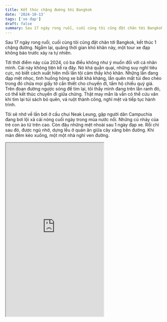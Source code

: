 ```yaml
---
title: Kết thúc chặng đường tới Bangkok
date: '2024-10-13'
tags: ['xe đạp']
draft: false
summary: Sau 17 ngày rong ruổi, cuối cùng tôi cũng đặt chân tới Bangkok, kết thúc 1 chặng đường. Ngẫm lại, quãng thời gian khó khăn này, một tour xe đạp không báo trước xảy ra tự nhiên.
---
```


Sau 17 ngày rong ruổi, cuối cùng tôi cũng đặt chân tới Bangkok, kết thúc 1 chặng đường. Ngẫm lại, quãng thời gian khó khăn này, một tour xe đạp không báo trước xảy ra tự nhiên.

Tới thời điểm này của 2024, có ba điều không như ý muốn đối với cá nhân mình. Cái này không tiện kể ra đây. Nó khá quằn quại, những suy nghĩ tiêu cực, nó biết cách xuất hiện mỗi lần tôi cảm thấy khó khăn. Những lần đang đạp mệt nhọc, tình huống hỏng xe bất khả kháng, lần quên mất túi đeo chéo trong đó chứa mọi giấy tờ cần thiết cho chuyến đi, tấm hộ chiếu quý giá. Trên đoạn đường ngược sóng để tìm lại, tôi thấy mình đang trên lằn ranh đỏ, có thể kết thúc chuyến đi giữa chừng. Thật may mắn là vẫn có thể cứu vãn khi tìm lại túi sách bỏ quên, vá ruột thành công, nghỉ mệt và tiếp tục hành trình.

Tôi sẽ nhớ về lần bơi ở cầu chui Neak Leung, gặp người dân Campuchia đang bơi lội xả cái nóng cuối ngày trong mùa nước nổi. Những cú nhảy của trẻ con ào từ trên cao. Còn đâu những mệt nhoài sau 1 ngày đạp xe. Rồi chỉ sau đó, được ngủ nhờ, dựng lều ở quán ăn giữa cây xăng bên đường. Khi màn đêm kéo xuống, một một nhà nghỉ ven đường.

<iframe width="315" height="560" src="https://youtube.com/embed/NvVF3B5HtBY?feature=share" allowFullScreen/>



![nhờ được nơi dựng lều lý tưởng](/static/images/8f40f6fd-3e99-4d31-ab45-cf9f304ba8d8/2bebd4fa44264dceb531acdebf38069d.jpeg)

![cây xăng nơi mềnh ngủ](/static/images/8f40f6fd-3e99-4d31-ab45-cf9f304ba8d8/2e5958e656aa41c885ac0b6d9e7e7e17.jpeg)


Nhớ về 2 cha con ở bờ sông lúc ăn trưa ở Phnom Pênh. Khi tôi nhìn thấy người con đang vẽ lại hình ảnh một kiến trúc nhìn có vẻ giống khối tháp nước như Sài Gòn. Lúc đó tôi qua chào hỏi thăm. Nói chuyện với người cha. Nói về chuyến đi, về con cái của chú. Do trước đây, chú làm ở một đại sứ quán nên có thể nói một chút tiếng Anh. Thật là vui khi có thể giao tiếp với người dân thủ đô, ở một quốc gia khác. Cuộc nói chuyện rất vui vẻ, đôi khi chú suy nghĩ nói ra sao, hình ảnh thật hiền hoà của người cha già, vừa hiền từ và cũng thật gần gũi. Và bức tranh của con trai chú từ trụ tháp kia, nét kí tên rất đẹp. Khi tạm biệt, là lời chúc bình an của 2 cha con.


![0939A0CA-E7E0-4830-A030-4CCD098C9F59_1_105_c.jpeg](/static/images/8f40f6fd-3e99-4d31-ab45-cf9f304ba8d8/978f87b2071d4c86989066392530daeb.jpeg)




Cũng không quên tiệm cafe của cô chủ Campuchia. Nơi tôi qua ngồi 2 ngày liên tiếp. Một quán nhỏ nhưng ấp áp, trúng dịp lễ nên có lẽ vắng khách. Chúng tôi bập bõm nói chuyện. Và nhớ về đĩa chuối cô mời, chắc nhìn thấy anh chàng này khá xanh xao ốm đói. Bạn nói mong có dịp ghé Việt Nam để thưởng thức cà phê.



![4D49C43D-E543-44DF-B294-55483511B248_1_105_c.jpeg](/static/images/8f40f6fd-3e99-4d31-ab45-cf9f304ba8d8/4b7d1894ef4d4ac0ac783b10a91a8d7a.jpeg)



Nhớ những ngày ở hostel gặp gỡ những người nước ngoài. Đặc biệt là sự thân thiện của một anh Ấn Độ để rồi chia tay là bao thuốc lá anh này tặng mình. Sau này một đêm ở Thái Lan sài trong khung cảnh hồ nước thơ mộng, trong tiếng nhạc và một lon bia

Tôi sẽ nhớ về con đường từ Kampong Chhnang tới Kampong Thom. Ngồi hì hục sửa bánh nơi đồng không mông quạnh ngay giữa trưa oi ả. Để rồi nhận được sự giúp đỡ từ người dân trên đường, một chiếc bánh tét cực ngon. Và còn gặp một anh bạn lái xe không may giống mình, hư bánh hư đường.


![A508F4FA-3C17-464B-B096-641AF0D8C124_1_105_c.jpeg](:/d7571d695ea24167

![7986B875-76DA-489C-8916-FBC2C9E32122_1_105_c.jpeg](/static/images/8f40f6fd-3e99-4d31-ab45-cf9f304ba8d8/c4447a9a30ea4abbbe89ec76f63a9f40.jpeg)

ac3ebd4cf965d01b)



![49DE2302-DFF1-4F40-9291-ACC9B32A1C35_1_105_c.jpeg](/static/images/8f40f6fd-3e99-4d31-ab45-cf9f304ba8d8/d76d42def6a543a5bfaac1f5bbe45422.jpeg)



![D1C2A9ED-DF6A-40EB-B0BD-749DB299540B_1_105_c.jpeg](/static/images/8f40f6fd-3e99-4d31-ab45-cf9f304ba8d8/1a816030e60a4d9e8638bfd8c709df19.jpeg)




Trên con đường đất tưởng chừng kéo dài vô tận, một tô cơm cà ri khi dừng lại trong một gia đình đang trải chiếu ngồi ăn uống trên cánh đồng. Ông già lớn tuổi mời mình 1 lon bia và hỏi thăm là mình đang đi đâu chốn đồng quê này.

Quá dài để đọc, mà không thể không nhắc tới những tiếng chào của các em nhỏ từ Campuchia, động lức tức thời khi đôi chân mỏi mệt và hành trình kéo dài.

![CD2C72FD-0949-4C05-A3F3-CF45C5649BB1_1_105_c.jpeg](/static/images/8f40f6fd-3e99-4d31-ab45-cf9f304ba8d8/68383743db854d1787a0e31c0e70ca3a.jpeg)


![539AD1F5-4EFF-4DAA-A269-156DB3463D4D_1_105_c.jpeg](/static/images/8f40f6fd-3e99-4d31-ab45-cf9f304ba8d8/4a0c614a540e4f4b93b1edf09443af66.jpeg)


![35B0DAE5-FDBE-415A-A91B-E329ADDF18ED_1_105_c.jpeg](/static/images/8f40f6fd-3e99-4d31-ab45-cf9f304ba8d8/f9ffa9a1ddd44073bd582bf5438e5f94.jpeg)



![E1141381-8E21-4D04-96CD-FE4C48A78E7C_1_105_c.jpeg](/static/images/8f40f6fd-3e99-4d31-ab45-cf9f304ba8d8/dfcbcf7eb10d410181a6989db4de7df1.jpeg)





Rất nhiều ngẫu nhiên, như đưa đẩy mình ngồi cũng người bạn lâu năm từ hồi trung cấp ở Siem Riep. Một tối êm ái trong gia điệu nhạc xứ Cam. Học về số đếm của 2 nước, so sánh tiền Việt lại quá lớn, cứ chục nghìn, trăm nghìn. Rồi tiếng nhạc cũng có lúc lôi cuốn, khiến mình nâng nâng. Những kỉ niệm này chắc chắn khiến tôi không bao giờ tiếc nuối về chuyến đi tuổi trẻ này.



![802BBBED-8A93-4CFC-BE38-4C8B5243FC06_1_105_c.jpeg](/static/images/8f40f6fd-3e99-4d31-ab45-cf9f304ba8d8/68ed1992009344e28853de198ea35dc1.jpeg)


![BF0B3CC3-56E9-4050-A3B2-BA65F41E1175_1_105_c.jpeg](/static/images/8f40f6fd-3e99-4d31-ab45-cf9f304ba8d8/f6e8b7168a004bb089010162c5cb3b10.jpeg)


![B31D7A4F-5DE1-4236-A065-5089428075BF_1_105_c.jpeg](/static/images/8f40f6fd-3e99-4d31-ab45-cf9f304ba8d8/281cded548954ae9b93b8c7bd98d23a7.jpeg)


![27185405-7BE0-47DD-9A78-F50B647679E9_1_105_c.jpeg](/static/images/8f40f6fd-3e99-4d31-ab45-cf9f304ba8d8/b76205cd52024c578f32adc9b5c68a7e.jpeg)



![802A3730-3BC6-4EE0-9C8A-4C7315BD1986_1_105_c.jpeg](/static/images/8f40f6fd-3e99-4d31-ab45-cf9f304ba8d8/2246fec881c84286b6d8d87070cef26d.jpeg)




![3A964851-A291-4D58-99EB-7186C32F5E9E_1_105_c.jpeg](/static/images/8f40f6fd-3e99-4d31-ab45-cf9f304ba8d8/5b80f692547345bfabeb47fed1ecc1cb.jpeg)



![F98BC221-A367-488F-803E-C1BA07EC57AE_1_105_c.jpeg](/static/images/8f40f6fd-3e99-4d31-ab45-cf9f304ba8d8/171bdb12985645bbba204f4ff640db3f.jpeg)



![097D4076-D505-471D-9981-F4ED63AC5327_1_105_c.jpeg](/static/images/8f40f6fd-3e99-4d31-ab45-cf9f304ba8d8/39eb36bb9698434f87bb28e4131e7a8b.jpeg)



![A1B2F47B-F2EF-4712-A4EC-96EB68D7070E_1_105_c.jpeg](/static/images/8f40f6fd-3e99-4d31-ab45-cf9f304ba8d8/e2c833a35ba54d7382adeaffc397e4f4.jpeg)



![9BCA8547-C850-4D9D-A601-25A75F8A7056_1_105_c.jpeg](/static/images/8f40f6fd-3e99-4d31-ab45-cf9f304ba8d8/f409dfa2811c4c28a3ef902fbfe7748b.jpeg)



![A47FA1BC-4CFA-4D5F-B339-0E5E8358BC21_1_105_c.jpeg](/static/images/8f40f6fd-3e99-4d31-ab45-cf9f304ba8d8/b21afedf3071424c8db8ad58ebcfb4df.jpeg)


![1B8BCB66-C077-4F41-B7F8-DE107C55E522_1_105_c.jpeg](/static/images/8f40f6fd-3e99-4d31-ab45-cf9f304ba8d8/0db12497f5da45f0833fc4dfdac2e595.jpeg)






Khi nhẹ nhõm vì sau cùng cũng đặt chân vào `Kingdom of Thailand`. Một văn hoá khác. Nơi một làng quê tôi nán lại 2 đêm để nghỉ chân, nơi hồ nước êm ả những chú chim hay đàn vịt bơi lội trên hồ. Nơi đây còn có quán ăn khá ngon, món pad Thái rắc ớt bột thơm ngon khác rất xa món pad ở Xô Viết Nghệ Tĩnh. Sau cùng cũng tới lúc tiếp tục hành trình, vẫy tay tạm biệt cô bán tạp hoá thân thiện tuyệt vời.

Chiều dần buông, nhường chỗ cho tối bước vào những giờ phút kịch tính. Tưởng chừng mọi thứ sẽ êm ái khi đặt chân tới Bangkok, sau bữa ăn tối êm bụng thì bánh lại hư. Chỉ có may mắn mới đưa tôi tới quán sửa xe kế bên. Khi nhờ được tự sửa xe ở quán, những bạn Thái thân thiện đã giành lấy, vá xe cho mình. Skill vá xe cực đỉnh mà lần đầu được trải nghiệm. Welcome to Thailand, bạn Thái nói. Không ngờ được, mình được đối đãi rất tuyệt tới mức vậy. Và tối qua vẫn là rất dài khi nghĩ lại. Lạc lối ở Bangkok và đối mặt với chó hoang dí. Sau cùng, tôi trút được nỗi niềm vì nhà nghỉ đã ở trước mặt, đón chờ tôi với không khí ấm áp, đơn giản, ngăn nắp.


![9EB9BE3B-662C-4BD2-B43A-5ABFC2B2DA6A_1_105_c.jpeg](/static/images/8f40f6fd-3e99-4d31-ab45-cf9f304ba8d8/1781f238750c4cb4aaec4be0ab3fe971.jpeg)





![273F9D82-3FAA-4276-8E3B-9EDC5FD53C5B_1_105_c.jpeg](/static/images/8f40f6fd-3e99-4d31-ab45-cf9f304ba8d8/b4f466543c044f1b9f192444ef4c947d.jpeg)




![E04F7102-8520-4090-96A0-B1D494E12184_1_105_c.jpeg](/static/images/8f40f6fd-3e99-4d31-ab45-cf9f304ba8d8/59068c57d09a434ea26c88f51e415376.jpeg)



![FFED5C15-29E0-4DC8-98F6-AB7AF57675C1_1_105_c.jpeg](/static/images/8f40f6fd-3e99-4d31-ab45-cf9f304ba8d8/f700ce1468424a4199e34c2896dcf967.jpeg)


![139F0A40-777D-4D50-A74E-9976622C4596_1_105_c.jpeg](/static/images/8f40f6fd-3e99-4d31-ab45-cf9f304ba8d8/db553d2013a0482c9e5ed2f8ccf04df7.jpeg)




![3A899A51-62F9-432A-8AF3-156846F7BB19_1_105_c.jpeg](/static/images/8f40f6fd-3e99-4d31-ab45-cf9f304ba8d8/61ddea3c8f874f2bbb70db48523eb095.jpeg)



![F5AE12A6-D3E1-4532-9023-0FFCEF938875_1_105_c.jpeg](/static/images/8f40f6fd-3e99-4d31-ab45-cf9f304ba8d8/15b99911020a41718101e0283f2e351c.jpeg)



![85646F99-4BF9-4F1D-A8E3-E563F9776E17_1_105_c.jpeg](/static/images/8f40f6fd-3e99-4d31-ab45-cf9f304ba8d8/8fe23421daf9459d806965b6447f7e05.jpeg)



![8ACD72E5-0976-491E-B8A5-33A1E7204993_1_105_c.jpeg](/static/images/8f40f6fd-3e99-4d31-ab45-cf9f304ba8d8/c6dc499cce8a47fb9d174dad5e89e30a.jpeg)



![DEA7BC57-1551-489A-822E-69BDDEEB10B6_1_105_c.jpeg](/static/images/8f40f6fd-3e99-4d31-ab45-cf9f304ba8d8/d31b20e503794c38acc0a5e714db2ecb.jpeg)



![194E112B-B09F-46DE-91AC-C5C617321037_1_105_c.jpeg](/static/images/8f40f6fd-3e99-4d31-ab45-cf9f304ba8d8/5b47b4cb8cb74ad9a50c62250bdd535c.jpeg)



![87090FE0-CA2D-4CC0-ADE3-49399E86E21B_1_105_c.jpeg](/static/images/8f40f6fd-3e99-4d31-ab45-cf9f304ba8d8/d6281a5f37cd47cc9409c02a36225250.jpeg)



![EDA6CC53-AF00-4520-A896-881D3E01FBA8_1_105_c.jpeg](/static/images/8f40f6fd-3e99-4d31-ab45-cf9f304ba8d8/7a5fa8342ec3463fb4594b8535dc9985.jpeg)



![7E776177-65A5-431D-9B89-7C839181EE3A_1_105_c.jpeg](/static/images/8f40f6fd-3e99-4d31-ab45-cf9f304ba8d8/ef2da749eaf7466cbcea0fc61cc596c7.jpeg)

